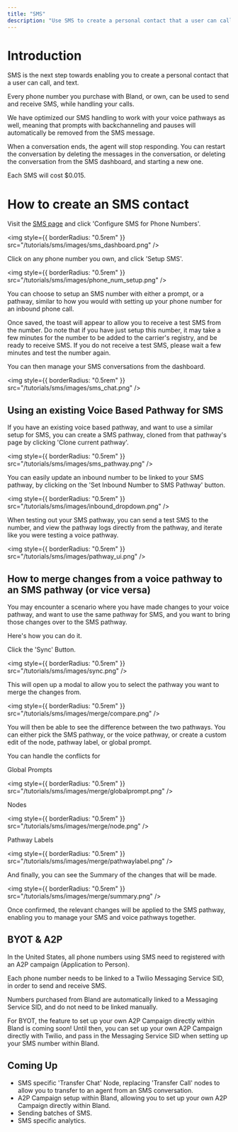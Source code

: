 ```yaml
---
title: "SMS"
description: "Use SMS to create a personal contact that a user can call, and text."
---
```


# Introduction

SMS is the next step towards enabling you to create a personal contact that a user can call, and text.

Every phone number you purchase with Bland, or own, can be used to send and receive SMS, while handling your calls.

We have optimized our SMS handling to work with your voice pathways as well, meaning that prompts with backchanneling and pauses will automatically be removed from the SMS message.

When a conversation ends, the agent will stop responding. You can restart the conversation by deleting the messages in the conversation, or deleting the conversation from the SMS dashboard, and starting a new one.

Each SMS will cost $0.015.

# How to create an SMS contact


Visit the [SMS page](https://app.bland.ai/dashboard/sms) and click 'Configure SMS for Phone Numbers'.

<img style={{ borderRadius: "0.5rem" }} src="/tutorials/sms/images/sms_dashboard.png" />


Click on any phone number you own, and click 'Setup SMS'.

<img style={{ borderRadius: "0.5rem" }} src="/tutorials/sms/images/phone_num_setup.png" />

You can choose to setup an SMS number with either a prompt, or a pathway, similar to how you would with setting up your phone number for an inbound phone call.


Once saved, the toast will appear to allow you to receive a test SMS from the number. Do note that if you have just setup this number, it may take a few minutes for the number to be added to the carrier's registry, and be ready to receive SMS. If you do not receive a test SMS, please wait a few minutes and test the number again.


You can then manage your SMS conversations from the dashboard.

<img style={{ borderRadius: "0.5rem" }} src="/tutorials/sms/images/sms_chat.png" />


## Using an existing Voice Based Pathway for SMS


If you have an existing voice based pathway, and want to use a similar setup for SMS, you can create a SMS pathway, cloned from that pathway's page by clicking 'Clone current pathway'.

<img style={{ borderRadius: "0.5rem" }} src="/tutorials/sms/images/sms_pathway.png" />


You can easily update an inbound number to be linked to your SMS pathway, by clicking on the 'Set Inbound Number to SMS Pathway' button.

<img style={{ borderRadius: "0.5rem" }} src="/tutorials/sms/images/inbound_dropdown.png" />



When testing out your SMS pathway, you can send a test SMS to the number, and view the pathway logs directly from the pathway, and iterate like you were testing a voice pathway.

<img style={{ borderRadius: "0.5rem" }} src="/tutorials/sms/images/pathway_ui.png" />




## How to merge changes from a voice pathway to an SMS pathway (or vice versa)

You may encounter a scenario where you have made changes to your voice pathway, and want to use the same pathway for SMS, and you want to bring those changes over to the SMS pathway.

Here's how you can do it.

Click the 'Sync' Button.

<img style={{ borderRadius: "0.5rem" }} src="/tutorials/sms/images/sync.png" />


This will open up a modal to allow you to select the pathway you want to merge the changes from.

<img style={{ borderRadius: "0.5rem" }} src="/tutorials/sms/images/merge/compare.png" />

You will then be able to see the difference between the two pathways. You can either pick the SMS pathway, or the voice pathway, or create a custom edit of the node, pathway label, or global prompt.




You can handle the conflicts for 

Global Prompts

<img style={{ borderRadius: "0.5rem" }} src="/tutorials/sms/images/merge/globalprompt.png" />


Nodes

<img style={{ borderRadius: "0.5rem" }} src="/tutorials/sms/images/merge/node.png" />


Pathway Labels


<img style={{ borderRadius: "0.5rem" }} src="/tutorials/sms/images/merge/pathwaylabel.png" />


And finally, you can see the Summary of the changes that will be made.


<img style={{ borderRadius: "0.5rem" }} src="/tutorials/sms/images/merge/summary.png" />

Once confirmed, the relevant changes will be applied to the SMS pathway, enabling you to manage your SMS and voice pathways together.



## BYOT & A2P

In the United States, all phone numbers using SMS need to registered with an A2P campaign (Application to Person).

Each phone number needs to be linked to a Twilio Messaging Service SID, in order to send and receive SMS.

Numbers purchased from Bland are automatically linked to a Messaging Service SID, and do not need to be linked manually.

For BYOT, the feature to set up your own A2P Campaign directly within Bland is coming soon! Until then, you can set up your own A2P Campaign directly with Twilio, and pass in the Messaging Service SID when setting up your SMS number within Bland.



## Coming Up

- SMS specific 'Transfer Chat' Node, replacing 'Transfer Call' nodes to allow you to transfer to an agent from an SMS conversation.
- A2P Campaign setup within Bland, allowing you to set up your own A2P Campaign directly within Bland.
- Sending batches of SMS.
- SMS specific analytics.

































